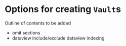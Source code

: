 # Options for creating `Vault`s



::: {.callout-caution title="TBA"}
Outline of contents to be added
:::


- omit sections
- dataview include/exclude dataview indexing

